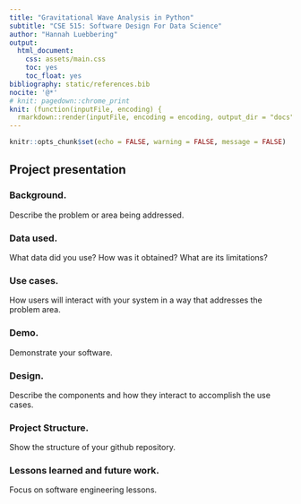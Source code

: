 ```yaml
---
title: "Gravitational Wave Analysis in Python"
subtitle: "CSE 515: Software Design For Data Science"
author: "Hannah Luebbering"
output:
  html_document: 
    css: assets/main.css
    toc: yes
    toc_float: yes
bibliography: static/references.bib
nocite: '@*'
# knit: pagedown::chrome_print
knit: (function(inputFile, encoding) {
  rmarkdown::render(inputFile, encoding = encoding, output_dir = "docs") })
---
```


```r
knitr::opts_chunk$set(echo = FALSE, warning = FALSE, message = FALSE)

```



## Project presentation

### Background. 

<div class = "spotify1">

Describe the problem or area being addressed.

</div>

### Data used. 

What data did you use? How was it obtained? What are its limitations?


### Use cases. 

How users will interact with your system in a way that addresses the problem area.


### Demo. 

Demonstrate your software.


### Design. 

Describe the components and how they interact to accomplish the use cases.


### Project Structure. 

Show the structure of your github repository.


### Lessons learned and future work. 


Focus on software engineering lessons.



